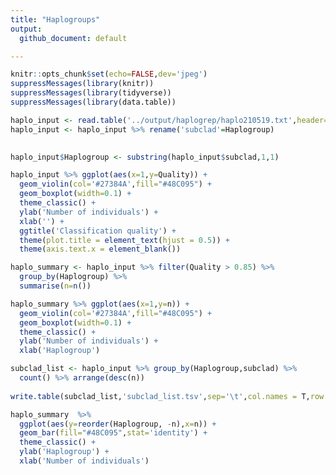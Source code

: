```yaml
---
title: "Haplogroups"
output: 
  github_document: default

---
```


```r
knitr::opts_chunk$set(echo=FALSE,dev='jpeg')
suppressMessages(library(knitr))
suppressMessages(library(tidyverse))
suppressMessages(library(data.table))
```

```r
haplo_input <- read.table('../output/haplogrep/haplo210519.txt',header=T) 
haplo_input <- haplo_input %>% rename('subclad'=Haplogroup) 
  

haplo_input$Haplogroup <- substring(haplo_input$subclad,1,1)

haplo_input %>% ggplot(aes(x=1,y=Quality)) + 
  geom_violin(col='#27384A',fill="#48C095") +
  geom_boxplot(width=0.1) +
  theme_classic() +
  ylab('Number of individuals') +
  xlab('') +
  ggtitle('Classification quality') +
  theme(plot.title = element_text(hjust = 0.5)) +
  theme(axis.text.x = element_blank())

haplo_summary <- haplo_input %>% filter(Quality > 0.85) %>% 
  group_by(Haplogroup) %>% 
  summarise(n=n())

haplo_summary %>% ggplot(aes(x=1,y=n)) + 
  geom_violin(col='#27384A',fill="#48C095") +
  geom_boxplot(width=0.1) +
  theme_classic() +
  ylab('Number of individuals') +
  xlab('Haplogroup') 

subclad_list <- haplo_input %>% group_by(Haplogroup,subclad) %>% 
  count() %>% arrange(desc(n))
  
write.table(subclad_list,'subclad_list.tsv',sep='\t',col.names = T,row.names = F,quote = F)

haplo_summary  %>% 
  ggplot(aes(y=reorder(Haplogroup, -n),x=n)) +
  geom_bar(fill="#48C095",stat='identity') + 
  theme_classic() +
  ylab('Haplogroup') +
  xlab('Number of individuals') 

```

